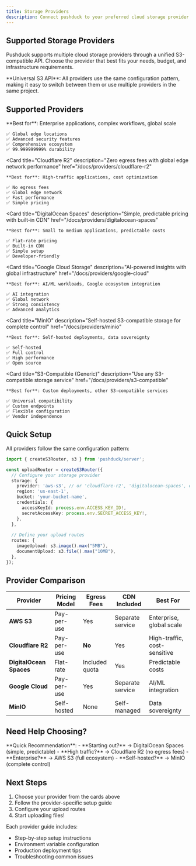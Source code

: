```yaml
---
title: Storage Providers
description: Connect pushduck to your preferred cloud storage provider with simple, unified configuration
---
```



## Supported Storage Providers

Pushduck supports multiple cloud storage providers through a unified S3-compatible API. Choose the provider that best fits your needs, budget, and infrastructure requirements.

<Callout type="info">
  **Universal S3 API**: All providers use the same configuration pattern, making it easy to switch between them or use multiple providers in the same project.
</Callout>

## Supported Providers

<Cards>
  <Card 
    title="AWS S3" 
    description="The original cloud storage service with global availability and advanced features"
    href="/docs/providers/aws-s3"
  >
    **Best for**: Enterprise applications, complex workflows, global scale
    
    ✅ Global edge locations  
    ✅ Advanced security features  
    ✅ Comprehensive ecosystem  
    ✅ 99.999999999% durability
  </Card>
  
  <Card 
    title="Cloudflare R2" 
    description="Zero egress fees with global edge network performance"
    href="/docs/providers/cloudflare-r2"
  >
    **Best for**: High-traffic applications, cost optimization
    
    ✅ No egress fees  
    ✅ Global edge network  
    ✅ Fast performance  
    ✅ Simple pricing
  </Card>
  
  <Card 
    title="DigitalOcean Spaces" 
    description="Simple, predictable pricing with built-in CDN"
    href="/docs/providers/digitalocean-spaces"
  >
    **Best for**: Small to medium applications, predictable costs
    
    ✅ Flat-rate pricing  
    ✅ Built-in CDN  
    ✅ Simple setup  
    ✅ Developer-friendly
  </Card>
  
  <Card 
    title="Google Cloud Storage" 
    description="AI-powered insights with global infrastructure"
    href="/docs/providers/google-cloud"
  >
    **Best for**: AI/ML workloads, Google ecosystem integration
    
    ✅ AI integration  
    ✅ Global network  
    ✅ Strong consistency  
    ✅ Advanced analytics
  </Card>
  
  <Card 
    title="MinIO" 
    description="Self-hosted S3-compatible storage for complete control"
    href="/docs/providers/minio"
  >
    **Best for**: Self-hosted deployments, data sovereignty
    
    ✅ Self-hosted  
    ✅ Full control  
    ✅ High performance  
    ✅ Open source
  </Card>
  
  <Card 
    title="S3-Compatible (Generic)" 
    description="Use any S3-compatible storage service"
    href="/docs/providers/s3-compatible"
  >
    **Best for**: Custom deployments, other S3-compatible services
    
    ✅ Universal compatibility  
    ✅ Custom endpoints  
    ✅ Flexible configuration  
    ✅ Vendor independence
  </Card>
</Cards>

## Quick Setup

All providers follow the same configuration pattern:

```typescript
import { createS3Router, s3 } from 'pushduck/server';

const uploadRouter = createS3Router({
  // Configure your storage provider
  storage: {
    provider: 'aws-s3', // or 'cloudflare-r2', 'digitalocean-spaces', etc.
    region: 'us-east-1',
    bucket: 'your-bucket-name',
    credentials: {
      accessKeyId: process.env.ACCESS_KEY_ID!,
      secretAccessKey: process.env.SECRET_ACCESS_KEY!,
    },
  },
  
  // Define your upload routes
  routes: {
    imageUpload: s3.image().max("5MB"),
    documentUpload: s3.file().max("10MB"),
  },
});
```

## Provider Comparison

| Provider | Pricing Model | Egress Fees | CDN Included | Best For |
|----------|--------------|-------------|--------------|----------|
| **AWS S3** | Pay-per-use | Yes | Separate service | Enterprise, global scale |
| **Cloudflare R2** | Pay-per-use | **No** | Yes | High-traffic, cost-sensitive |
| **DigitalOcean Spaces** | Flat-rate | Included quota | Yes | Predictable costs |
| **Google Cloud** | Pay-per-use | Yes | Separate service | AI/ML integration |
| **MinIO** | Self-hosted | None | Self-managed | Data sovereignty |

## Need Help Choosing?

<Callout type="tip">
  **Quick Recommendation**:
  - **Starting out?** → DigitalOcean Spaces (simple, predictable)
  - **High traffic?** → Cloudflare R2 (no egress fees)
  - **Enterprise?** → AWS S3 (full ecosystem)
  - **Self-hosted?** → MinIO (complete control)
</Callout>

## Next Steps

1. Choose your provider from the cards above
2. Follow the provider-specific setup guide
3. Configure your upload routes
4. Start uploading files!

Each provider guide includes:
- Step-by-step setup instructions
- Environment variable configuration
- Production deployment tips
- Troubleshooting common issues 